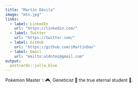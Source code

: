 ```yaml
---
title: "Martín Dávila"
image: "mtn.jpg"
links:
  - label: LinkedIn
    url: "https://linkedin.com/"
  - label: Twitter
    url: "https://twitter.com/"
  - label: GitHub
    url: "https://github.com/iMartinDav"
  - label: Email
    url: "mailto:aldntmi@gmail.com"
output:
  postcards::jolla_blue
---
```

 
Pokemon Master ✨🎮, Geneticist 🧬 the true eternal student 💚.
